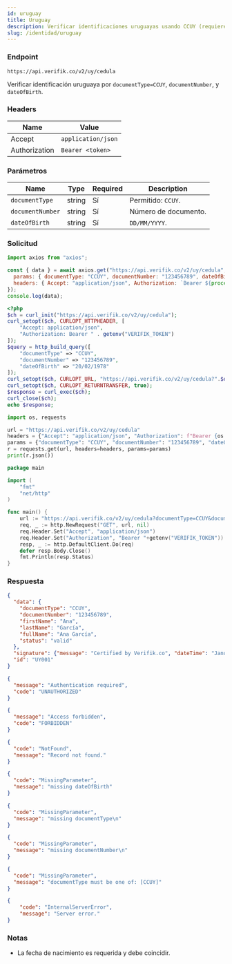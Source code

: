 ```yaml
---
id: uruguay
title: Uruguay
description: Verificar identificaciones uruguayas usando CCUY (requiere fecha de nacimiento)
slug: /identidad/uruguay
---
```



### Endpoint

```
https://api.verifik.co/v2/uy/cedula
```

Verificar identificación uruguaya por `documentType=CCUY`, `documentNumber`, y `dateOfBirth`.

### Headers

| Name | Value |
| --- | --- |
| Accept | `application/json` |
| Authorization | `Bearer <token>` |

### Parámetros

| Name | Type | Required | Description |
| --- | --- | --- | --- |
| `documentType` | string | Sí | Permitido: `CCUY`. |
| `documentNumber` | string | Sí | Número de documento. |
| `dateOfBirth` | string | Sí | `DD/MM/YYYY`. |

### Solicitud

<Tabs>
  <TabItem value="node" label="Node.js">

```javascript
import axios from "axios";

const { data } = await axios.get("https://api.verifik.co/v2/uy/cedula", {
  params: { documentType: "CCUY", documentNumber: "123456789", dateOfBirth: "20/02/1978" },
  headers: { Accept: "application/json", Authorization: `Bearer ${process.env.VERIFIK_TOKEN}` },
});
console.log(data);
```

  </TabItem>
  <TabItem value="php" label="PHP">

```php
<?php
$ch = curl_init("https://api.verifik.co/v2/uy/cedula");
curl_setopt($ch, CURLOPT_HTTPHEADER, [
    "Accept: application/json",
    "Authorization: Bearer " . getenv("VERIFIK_TOKEN")
]);
$query = http_build_query([
    "documentType" => "CCUY",
    "documentNumber" => "123456789",
    "dateOfBirth" => "20/02/1978"
]);
curl_setopt($ch, CURLOPT_URL, "https://api.verifik.co/v2/uy/cedula?".$query);
curl_setopt($ch, CURLOPT_RETURNTRANSFER, true);
$response = curl_exec($ch);
curl_close($ch);
echo $response;
```

  </TabItem>
  <TabItem value="python" label="Python">

```python
import os, requests

url = "https://api.verifik.co/v2/uy/cedula"
headers = {"Accept": "application/json", "Authorization": f"Bearer {os.getenv('VERIFIK_TOKEN')}"}
params = {"documentType": "CCUY", "documentNumber": "123456789", "dateOfBirth": "20/02/1978"}
r = requests.get(url, headers=headers, params=params)
print(r.json())
```

  </TabItem>
  <TabItem value="go" label="Go">

```go
package main

import (
    "fmt"
    "net/http"
)

func main() {
    url := "https://api.verifik.co/v2/uy/cedula?documentType=CCUY&documentNumber=123456789&dateOfBirth=20/02/1978"
    req, _ := http.NewRequest("GET", url, nil)
    req.Header.Set("Accept", "application/json")
    req.Header.Set("Authorization", "Bearer "+getenv("VERIFIK_TOKEN"))
    resp, _ := http.DefaultClient.Do(req)
    defer resp.Body.Close()
    fmt.Println(resp.Status)
}
```

  </TabItem>
</Tabs>

### Respuesta

<Tabs>
  <TabItem value="200" label="200">

```json
{
  "data": {
    "documentType": "CCUY",
    "documentNumber": "123456789",
    "firstName": "Ana",
    "lastName": "García",
    "fullName": "Ana García",
    "status": "valid"
  },
  "signature": {"message": "Certified by Verifik.co", "dateTime": "January 16, 2024 3:44 PM"},
  "id": "UY001"
}
```

  </TabItem>
  <TabItem value="401" label="401">

```json
{
  "message": "Authentication required",
  "code": "UNAUTHORIZED"
}
```

  </TabItem>
  <TabItem value="403" label="403">

```json
{
  "message": "Access forbidden",
  "code": "FORBIDDEN"
}
```

  </TabItem>
  <TabItem value="404" label="404">

```json
{
  "code": "NotFound",
  "message": "Record not found."
}
```

  </TabItem>
  <TabItem value="409" label="409">

```json
{
  "code": "MissingParameter",
  "message": "missing dateOfBirth"
}
```

```json
{
  "code": "MissingParameter",
  "message": "missing documentType\n"
}
```

```json
{
  "code": "MissingParameter",
  "message": "missing documentNumber\n"
}
```

```json
{
  "code": "MissingParameter",
  "message": "documentType must be one of: [CCUY]"
}
```

  </TabItem>
  <TabItem value="500" label="500">

```json
{
    "code": "InternalServerError",
    "message": "Server error."
}
```

  </TabItem>
</Tabs>

### Notas

- La fecha de nacimiento es requerida y debe coincidir.

